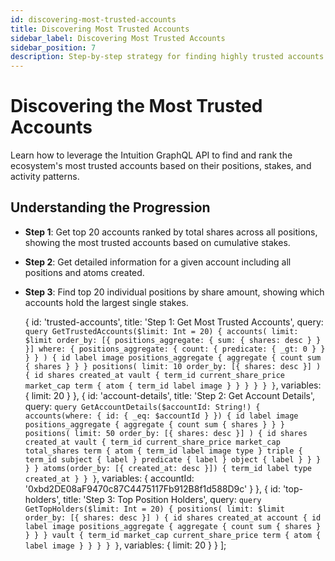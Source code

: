 ```yaml
---
id: discovering-most-trusted-accounts
title: Discovering Most Trusted Accounts
sidebar_label: Discovering Most Trusted Accounts
sidebar_position: 7
description: Step-by-step strategy for finding highly trusted accounts based on stake and activity
---
```



# Discovering the Most Trusted Accounts

Learn how to leverage the Intuition GraphQL API to find and rank the ecosystem's most trusted accounts based on their positions, stakes, and activity patterns.

## Understanding the Progression

- **Step 1**: Get top 20 accounts ranked by total shares across all positions, showing the most trusted accounts based on cumulative stakes.
- **Step 2**: Get detailed information for a given account including all positions and atoms created.
- **Step 3**: Find top 20 individual positions by share amount, showing which accounts hold the largest single stakes.

  {
    id: 'trusted-accounts',
    title: 'Step 1: Get Most Trusted Accounts',
    query: `query GetTrustedAccounts($limit: Int = 20) {
  accounts(
    limit: $limit
    order_by: [{ positions_aggregate: { sum: { shares: desc } } }]
    where: {
      positions_aggregate: {
        count: { predicate: { _gt: 0 } }
      }
    }
  ) {
    id
    label
    image
    positions_aggregate {
      aggregate {
        count
        sum {
          shares
        }
      }
    }
    positions(
      limit: 10
      order_by: [{ shares: desc }]
    ) {
      id
      shares
      created_at
      vault {
        term_id
        current_share_price
        market_cap
        term {
          atom {
            term_id
            label
            image
          }
        }
      }
    }
  }
}`,
    variables: {
      limit: 20
    }
  },
  {
    id: 'account-details',
    title: 'Step 2: Get Account Details',
    query: `query GetAccountDetails($accountId: String!) {
  accounts(where: { id: { _eq: $accountId } }) {
    id
    label
    image
    positions_aggregate {
      aggregate {
        count
        sum {
          shares
        }
      }
    }
    positions(
      limit: 50
      order_by: [{ shares: desc }]
    ) {
      id
      shares
      created_at
      vault {
        term_id
        current_share_price
        market_cap
        total_shares
        term {
          atom {
            term_id
            label
            image
            type
          }
          triple {
            term_id
            subject { label }
            predicate { label }
            object { label }
          }
        }
      }
    }
    atoms(order_by: [{ created_at: desc }]) {
      term_id
      label
      type
      created_at
    }
  }
}`,
    variables: {
      accountId: '0xbd2DE08aF9470c87C4475117Fb912B8f1d588D9c'
    }
  },
  {
    id: 'top-holders',
    title: 'Step 3: Top Position Holders',
    query: `query GetTopHolders($limit: Int = 20) {
  positions(
    limit: $limit
    order_by: [{ shares: desc }]
  ) {
    id
    shares
    created_at
    account {
      id
      label
      image
      positions_aggregate {
        aggregate {
          count
          sum {
            shares
          }
        }
      }
    }
    vault {
      term_id
      market_cap
      current_share_price
      term {
        atom {
          label
          image
        }
      }
    }
  }
}`,
    variables: {
      limit: 20
    }
  }
];

<GraphQLPlaygroundCustom queries={accountQueries} />
